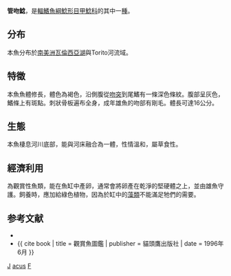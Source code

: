 {{Speciesbox
| genus = Farlowella
| species = acus
| authority = [[Kner|Kner]], 1853
| image = Farlowella arcus 3.jpg
| status = NE
| status_system = IUCN3.1
| synonyms = *''Acestra acus''<br /><small>Kner, 1853</small>
*''Farlowella scolopacina''<br /><small>De Filippi, 1853</small>
*''Loricaria scolopacina''<br /><small>De Filippi, 1853</small>
}}

'''管吻鯰'''，是[[輻鰭魚綱|輻鰭魚綱]][[鯰形目|鯰形目]][[甲鯰科|甲鯰科]]的其中一[[種|種]]。

==分布==
本魚分布於[[南美洲|南美洲]][[瓦倫西亞湖|瓦倫西亞湖]]與Torito河流域。

==特徵==
本魚魚體修長，體色為褐色，沿側腹從[[吻突|吻突]]到尾鰭有一條深色條紋。腹部呈灰色，鰭條上有斑點。刺狀骨板遍布全身，成年雄魚的吻部有剛毛。體長可達16公分。

==生態==
本魚棲息河川底部，能與河床融合為一體，性情溫和，屬草食性。

==經濟利用==
為觀賞性魚類，能在魚缸中產卵，通常會將卵產在乾淨的堅硬體之上，並由雄魚守護。飼養時，應加給綠色植物，因為於缸中的[[藻類|藻類]]不能滿足牠們的需要。

==参考文献==
{{refbegin}}
*{{FishBase_species|genus=Farlowella|species=acus|year=2011|month=12}}
*{{ cite book | title = 觀賞魚圖鑑 | publisher = 貓頭鷹出版社 | date = 1996年6月 }}
{{refend}}
{{Taxonbar}}

[[Category:觀賞魚|J]]
[[Category:管吻鯰屬|acus]]
[[Category:1853年描述的魚類|F]]